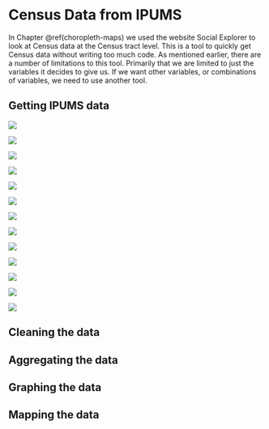 # Census Data from IPUMS

In Chapter \@ref(choropleth-maps) we used the website Social Explorer to look at Census data at the Census tract level. This is a tool to quickly get Census data without writing too much code. As mentioned earlier, there are a number of limitations to this tool. Primarily that we are limited to just the variables it decides to give us. If we want other variables, or combinations of variables, we need to use another tool. 

## Getting IPUMS data

![](images/ipums_1.PNG)

![](images/ipums_2.PNG)

![](images/ipums_3.PNG)

![](images/ipums_4.PNG)

![](images/ipums_5.PNG)

![](images/ipums_6.PNG)

![](images/ipums_7.PNG)

![](images/ipums_8.PNG)

![](images/ipums_9.PNG)

![](images/ipums_10.PNG)

![](images/ipums_11.PNG)

![](images/ipums_12.PNG)

![](images/ipums_13.PNG)

## Cleaning the data

## Aggregating the data

## Graphing the data

## Mapping the data
